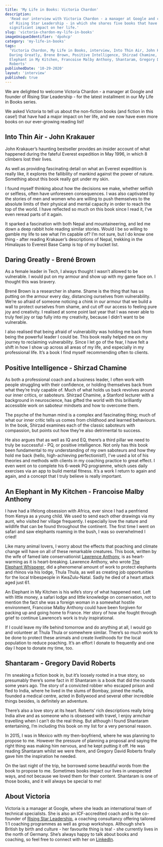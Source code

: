 ```yaml
---
title: 'My Life in Books: Victoria Chardon'
description:
  'Read our interview with Victoria Chardon - a manager at Google and co-founder
  of Rising Star Leadership - in which she shares five books that have had a
  significant impact on her life.'
slug: 'victoria-chardon-my-life-in-books'
imageUniqueIdentifier: 'dpohcp'
category: 'my-life-in-books'
tags:
  'Victoria Chardon, My Life in Books, interview, Into Thin Air, John Krakauer,
  Daring Greatly, Brene Brown, Positive Intelligence, Shirzad Chamine, An
  Elephant in My Kitchen, Francoise Malby Anthony, Shantaram, Gregory David
  Roberts'
publishedDate: '10-29-2020'
layout: 'interview'
published: true
---
```


<p style={{ fontSize: '20px' }}>
  We are delighted to welcome Victoria Chardon - a manager at Google and founder
  of Rising Star Leadership - for the latest installment in our My Life in Books
  series.
</p>

<p style={{ fontSize: '20px' }}>
  We asked Victoria to tell us about the non-fiction books (and fiction in this
  case!) that have had a major impact on her life, and we now have even more
  books on our ever-growing reading list!
</p>

<Box textAlign="center">
  <h2>Into Thin Air - John Krakauer</h2>
</Box>

<Image266x400
  src="john-krakauer-into-thin-air_mgycrj"
  altText="Into Thin Air - John Krakauer"
  imageCategory="book-summaries"
/>

John Krakauer’s haunting bestseller provides an insider account of what happened
during the fateful Everest expedition in May 1996, in which 8 climbers lost
their lives.

As well as providing fascinating detail on what an Everest expedition is really
like, it explores the fallibility of mankind against the power of nature.
Something about this book really got under my skin.

I found myself thinking about how the decisions we make, whether selfish or
selfless, often have unforeseen consequences. I was also captivated by the
stories of men and women who are willing to push themselves to the absolute
limits of their physical and mental capacity in order to reach the top of the
world. I have reflected so much on this book since I read it, I’ve even reread
parts of it again.

It sparked a fascination with both Nepal and mountaineering, and led me down a
deep rabbit hole reading similar stories. Would I be so willing to gamble my
life to see what I’m capable of? I’m not sure, but I do know one thing - after
reading Krakauer’s descriptions of Nepal, trekking in the Himalayas to Everest
Base Camp is top of my bucket list.

<AmazonCta link="https://www.amazon.com/Into-Thin-Air-Personal-Disaster/dp/0385494785/ref=as_li_ss_tl?dchild=1&keywords=into+thin+air+-+jon+krakauer&qid=1603977477&sr=8-1&linkCode=ll1&tag=paperbacktrav-20&linkId=ff9cf3e05575657f5bbab1e41733039e&language=en_US" />

<Box textAlign="center">
  <h2>Daring Greatly - Brené Brown</h2>
</Box>

<Image266x400
  src="brene-brown-daring-greatly_utcm4h"
  altText="Daring Greatly - Brené Brown"
  imageCategory="book-summaries"
/>

As a female leader in Tech, I always thought I wasn’t allowed to be vulnerable.
I would put on my armour and show up with my game face on. I thought this was
bravery.

Brené Brown is a researcher in shame. Shame is the thing that has us putting on
the armour every day, distancing ourselves from vulnerability. We’re so afraid
of someone noticing a chink in our armour that we build a wall to protect
ourselves from shame, and cut off our access to feeling pure joy and creativity.
I realised at some point last year that I was never able to truly feel joy or
tap fully into my creativity, because I didn’t want to be vulnerable.

I also realised that being afraid of vulnerability was holding me back from
being the powerful leader I could be. This book really helped me on my journey
to reclaiming vulnerability. Since I let go of the fear, I have felt a shift in
how I show up across all areas of my life, and especially in my professional
life. It’s a book I find myself recommending often to clients.

<AmazonCta link="https://www.amazon.com/Daring-Greatly-Courage-Vulnerable-Transforms/dp/1592408419/ref=as_li_ss_tl?dchild=1&keywords=Daring+Greatly+-+Bren%C3%A9+Brown&qid=1603977549&sr=8-1&linkCode=ll1&tag=paperbacktrav-20&linkId=5a43179d93aa58a52b79c7cdd046a1e8&language=en_US" />

<Box textAlign="center">
  <h2>Positive Intelligence - Shirzad Chamine</h2>
</Box>

<Image266x400
  src="shirzad-chamine-positive-intelligence_mtkwza"
  altText="Positive Intelligence - Shirzad Chamine"
  imageCategory="book-summaries"
/>

As both a professional coach and a business leader, I often work with people
struggling with their confidence, or holding themselves back from what they’re
truly capable of. Much of what holds us back revolves around our inner critics,
or saboteurs. Shirzad Chamine, a Stanford lecturer with a background in
neuroscience, has gifted the world with this brilliantly accessible work on
saboteur mindsets and how to overcome them.

The psyche of the human mind is a complex and fascinating thing; much of what
our inner critic tells us comes from childhood and learned behaviours. In the
book, Shirzad examines each of the classic saboteurs with compassion, but points
out how they’re also detrimental to success.

He also argues that as well as IQ and EQ, there’s a third pillar we need to
truly be successful - PQ, or positive intelligence. Not only has this book been
fundamental to my understanding of my own saboteurs and how they hold me back
(hello, high-achieving perfectionist!), I’ve used a lot of his theories and
methods with clients in my coaching practice to great effect. I even went on to
complete his 6-week PQ programme, which uses daily exercises via an app to build
mental fitness. It’s a work I return to again and again, and a concept that I
truly believe is really important.

<AmazonCta link="https://www.amazon.com/Positive-Intelligence-Individuals-Achieve-Potential/dp/1608322785/ref=as_li_ss_tl?dchild=1&keywords=Positive+Intelligence&qid=1603977619&sr=8-1&linkCode=ll1&tag=paperbacktrav-20&linkId=57a43ded55b8fe7f4d47a479664fd1bc&language=en_US" />

<Box textAlign="center">
  <h2>An Elephant in My Kitchen - Francoise Malby Anthony</h2>
</Box>

<Image266x400
  src="francoise-malby-anthony-an-elephant-in-my-kitchen_xad3ro"
  altText="An Elephant in My Kitchen - Francoise Malby Anthony"
  imageCategory="book-summaries"
/>

I have had a lifelong obsession with Africa, ever since I had a penfriend from
Kenya as a young child. We used to send each other drawings via my aunt, who
visited her village frequently. I especially love the nature and wildlife that
can be found throughout the continent. The first time I went on safari and saw
elephants roaming in the bush, I was so overwhelmed I cried!

Like many animal lovers, I worry about the effects that poaching and climate
change will have on all of these remarkable creatures. This book, written by the
wife of famed late conservationist
[Lawrence Anthony](https://en.wikipedia.org/wiki/Lawrence_Anthony), is as
heart-warming as it is heart-breaking. Lawrence Anthony, who wrote
[The Elephant Whisperer](https://www.amazon.com/Elephant-Whisperer-Life-Herd-African/dp/125000781X/ref=as_li_ss_tl?dchild=1&keywords=The+Elephant+Whisperer&qid=1603996221&sr=8-1&linkCode=ll1&tag=paperbacktrav-20&linkId=31343800b58724444d3630f24fbebfbe&language=en_US),
did a phenomenal amount of work to protect elephants and rhinos via his lodge,
Thula Thula, as well as creating job opportunities for the local tribespeople in
KwaZulu-Natal. Sadly he died of a heart attack aged just 61.

An Elephant in My Kitchen is his wife’s story of what happened next. Left with
little money, a safari lodge and little knowledge on conservation, not to
mention the fact she was a foreign woman in a somewhat hostile environment,
Francoise Malby Anthony could have been forgiven for packing up and going home
to France. Her story of how she fought through grief to continue Lawrence’s work
is truly inspirational.

If I could leave my life behind tomorrow and do anything at all, I would go and
volunteer at Thula Thula or somewhere similar. There’s so much work to be done
to protect these animals and create livelihoods for the local population to
reduce poaching. It’s an effort I donate to frequently and one day I hope to
donate my time, too.

<AmazonCta link="https://www.amazon.com/Elephant-My-Kitchen-Courage-Survival/dp/150986492X/ref=as_li_ss_tl?dchild=1&keywords=An+Elephant+in+My+Kitchen+-+Francoise+Malby+Anthony&qid=1603977684&sr=8-1&linkCode=ll1&tag=paperbacktrav-20&linkId=063c7e2973ce58fb2e5bbb50fecbf917&language=en_US" />

<Box textAlign="center">
  <h2>Shantaram - Gregory David Roberts</h2>
</Box>

<Image266x400
  src="gregory-david-roberts-shantaram_eyfcip"
  altText="Shantaram - Gregory David Roberts"
  imageCategory="book-summaries"
/>

I’m sneaking a fiction book in, but it’s loosely rooted in a true story, so
presumably there’s some fact in it! Shantaram is a book that did the rounds some
years ago. The story of a convicted robber who escaped prison and fled to India,
where he lived in the slums of Bombay, joined the mafia, founded a medical
centre, acted in Bollywood and several other incredible things besides, is
definitely an adventure.

There’s also a love story at its heart. Roberts’ rich descriptions really bring
India alive and as someone who is obsessed with travel, I enjoy armchair
travelling when I can’t do the real thing. But although I found Shantaram
entertaining, I’m including this book on my list for a very personal reason.

In 2015, I was in Mexico with my then-boyfriend, where he was planning to
propose to me. However the pressure of planning a proposal and saying the right
thing was making him nervous, and he kept putting it off. He was reading
Shantaram whilst we were there, and Gregory David Roberts finally gave him the
inspiration he needed.

On the last night of the trip, he borrowed some beautiful words from the book to
propose to me. Sometimes books impact our lives in unexpected ways, and not
because we loved them for their content. Shantaram is one of those books, and it
will always be special to me!

<AmazonCta link="https://www.amazon.com/Shantaram-Novel-Gregory-David-Roberts/dp/0312330537/ref=as_li_ss_tl?dchild=1&keywords=Shantaram+-+Gregory+David+Roberts&qid=1603977747&sr=8-1&linkCode=ll1&tag=paperbacktrav-20&linkId=4ad0183188b041cd08e13818f714e09a&language=en_US" />

## About Victoria

Victoria is a manager at Google, where she leads an international team of
technical specialists. She is also an ICF-accredited coach and is the co-founder
of [Rising Star Leadership](https://risingstarleadership.com), a coaching
consultancy offering tailored 1:1 coaching programmes as well as group
workshops. Although she’s British by birth and culture - her favourite thing is
tea! - she currently lives in the north of Germany. She’s always happy to talk
about books and coaching, so feel free to connect with her on
[LinkedIn](https://www.linkedin.com/in/victoriachardon).

